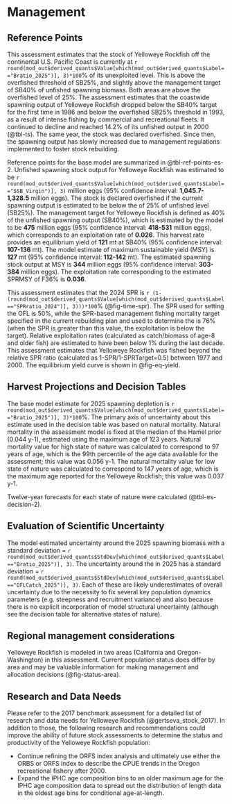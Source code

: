 # Management 

## Reference Points

<!-- 1. Unfished spawning stock biomass, summary age biomass, and recruitment, along with unfished spawning stock output.  -->
<!-- 2. Reference points based on B40% for rockfish and round fish and on B25% for flatfish (spawning biomass and/or output, SPR, exploitation rate, equilibrium yield).  -->
<!-- 3.   Reference points based on default SPR proxy (spawning biomass and/or output, SPR, exploitation rate, equilibrium yield).  -->
<!-- 4. Reference points based on MSY (if estimated) (spawning biomass and/or output, SPR, exploitation rate, equilibrium yield).  -->
<!-- 5. Equilibrium yield curve showing various BMSY proxies.   -->

This assessment estimates that the stock of Yelloweye Rockfish off the continental U.S. Pacific Coast is currently at `r round(mod_out$derived_quants$Value[which(mod_out$derived_quants$Label=="Bratio_2025")], 3)*100`% of its unexploited level. This is above the overfished threshold of SB25%, and slightly above the management target of SB40% of unfished spawning biomass. Both areas are above the overfished level of 25%. The assessment estimates that the coastwide spawning output of Yelloweye Rockfish dropped below the SB40% target for the first time in 1986 and below the overfished SB25% threshold in 1993, as a result of intense fishing by commercial and recreational fleets. It continued to decline and reached 14.2% of its unfished output in 2000 (@tbl-ts). The same year, the stock was declared overfished. Since then, the spawning output has slowly increased due to management regulations implemented to foster stock rebuilding.

Reference points for the base model are summarized in @tbl-ref-points-es-2. Unfished spawning stock output for Yelloweye Rockfish was estimated to be `r round(mod_out$derived_quants$Value[which(mod_out$derived_quants$Label=="SSB_Virgin")], 3)` million eggs (95% confidence interval: **1,045.7-1,328.5** million eggs). The stock is declared overfished if the current spawning output is estimated to be below the \gls{msst} of 25% of unfished level (SB25%). The management target for Yelloweye Rockfish is defined as 40% of the unfished spawning output (SB40%), which is estimated by the model to be **475** million eggs (95% confidence interval: **418-531** million eggs), which corresponds to an exploitation rate of **0.026**. This harvest rate provides an equilibrium yield of **121** mt at SB40% (95% confidence interval: **107-136** mt). The model estimate of maximum sustainable yield (MSY) is **127** mt (95% confidence interval: **112-142** mt). The estimated spawning stock output at MSY is **344** million eggs (95% confidence interval: **303-384** million eggs). The exploitation rate corresponding to the estimated SPRMSY of F36% is **0.036**.

This assessment estimates that the 2024 SPR is `r (1-(round(mod_out$derived_quants$Value[which(mod_out$derived_quants$Label=="SPRratio_2024")], 3)))*100`% (@fig-time-spr). The SPR used for setting the OFL is 50%, while the SPR-based management fishing mortality target specified in the current rebuilding plan and used to determine the \gls{acl} is 76% (when the SPR is greater than this value, the exploitation is below the target). Relative exploitation rates (calculated as catch/biomass of age-8 and older fish) are estimated to have been below 1% during the last decade. This assessment estimates that Yelloweye Rockfish was fished beyond the relative SPR ratio (calculated as 1-SPR/1-SPRTarget=0.5) between 1977 and 2000. The equilibrium yield curve is shown in @fig-eq-yield.

## Harvest Projections and Decision Tables

The base model estimate for 2025 spawning depletion is `r round(mod_out$derived_quants$Value[which(mod_out$derived_quants$Label=="Bratio_2025")], 3)*100`%. The primary axis of uncertainty about this estimate used in the decision table was based on natural mortality. Natural mortality in the assessment model is fixed at the median of the Hamel prior (0.044 y-1), estimated using the maximum age of 123 years. Natural mortality value for high state of nature was calculated to correspond to 97 years of age, which is the 99th percentile of the age data available for the assessment; this value was 0.056 y-1. The natural mortality value for low state of nature was calculated to correspond to 147 years of age, which is the maximum age reported for the Yelloweye Rockfish; this value was 0.037 y-1.

Twelve-year forecasts for each state of nature were calculated (@tbl-es-decision-2).

## Evaluation of Scientific Uncertainty

The model estimated uncertainty around the 2025 spawning biomass with a standard deviation = `r round(mod_out$derived_quants$StdDev[which(mod_out$derived_quants$Label=="Bratio_2025")], 3)`. The uncertainty around the \gls{ofl} in 2025 has a standard deviation = `r round(mod_out$derived_quants$StdDev[which(mod_out$derived_quants$Label=="OFLCatch_2025")], 3)`. Each of these are likely underestimates of overall uncertainty due to the necessity to fix several key population dynamics parameters (e.g. steepness and recruitment variance) and also because there is no explicit incorporation of model structural uncertainty (although see the decision table for alternative states of nature).

## Regional management considerations

Yelloweye Rockfish is modeled in two areas (California and Oregon-Washington) in this assessment. Current population status does differ by area and may be valuable information for making management and allocation decisions (@fig-status-area).

## Research and Data Needs

<!-- 1. Describe progress on Research and Data Needs items identified in the most recent previous stock assessment document and associated STAR panel report.  -->
<!-- 2. Describe new research and data needs and specify their priority (high, medium, low).  -->

Please refer to the 2017 benchmark assessment for a detailed list of research and data needs for Yelloweye Rockfish (@gertseva_stock_2017). In addition to those, the following research and recommendations could improve the ability of future stock assessments to determine the status and productivity of the Yelloweye Rockfish population:

-	Continue refining the ORFS index analysis and ultimately use either the ORBS or ORFS index to describe the CPUE trends in the Oregon recreational fishery after 2000.
-	Expand the IPHC age composition bins to an older maximum age for the IPHC age composition data to spread out the distribution of length data in the oldest age bins for conditional age-at-length.